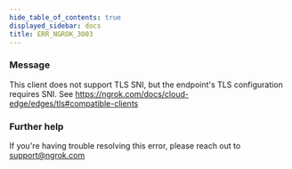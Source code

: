 ```yaml
---
hide_table_of_contents: true
displayed_sidebar: docs
title: ERR_NGROK_3003
---
```




### Message

This client does not support TLS SNI, but the endpoint's TLS configuration requires SNI. See https://ngrok.com/docs/cloud-edge/edges/tls#compatible-clients

<ErrorDetails error="err_ngrok_3003" />

### Further help

If you're having trouble resolving this error, please reach out to [support@ngrok.com](mailto:support@ngrok.com?subject=Help%20with%20ERR_NGROK_3003)
